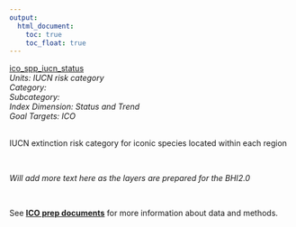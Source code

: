 ```yaml
---
output:
  html_document:
    toc: true
    toc_float: true
---
```


[ico_spp_iucn_status](https://github.com/OHI-Science/bhi/blob/master/baltic/layers/ico_spp_iucn_status_gl2018.csv)\
*Units: IUCN risk category*\
*Category:*\
*Subcategory:*\
*Index Dimension: Status and Trend*\
*Goal Targets: ICO*\
<br>

IUCN extinction risk category for iconic species located within each region

<br>

*Will add more text here as the layers are prepared for the BHI2.0*

<br>

See [**ICO prep documents**](https://github.com/OHI-Science/bhi-1.0-archive/blob/draft/baltic2015/prep/ICO/ico_prep.md) for more information about data and methods.

<br>

